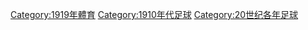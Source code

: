 {{Commons category|1919 in association football}}

[[Category:1919年體育|Category:1919年體育]]
[[Category:1910年代足球|Category:1910年代足球]]
[[Category:20世纪各年足球|Category:20世纪各年足球]]
